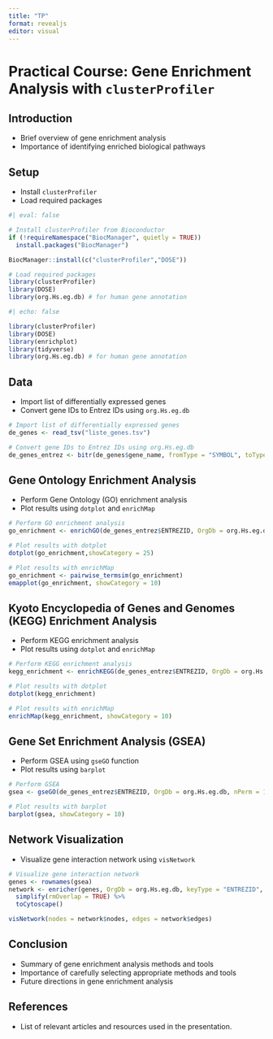 ```yaml
---
title: "TP"
format: revealjs
editor: visual
---
```


# Practical Course: Gene Enrichment Analysis with `clusterProfiler`

## Introduction

-   Brief overview of gene enrichment analysis
-   Importance of identifying enriched biological pathways

## Setup

-   Install `clusterProfiler`
-   Load required packages

```r
#| eval: false

# Install clusterProfiler from Bioconductor
if (!requireNamespace("BiocManager", quietly = TRUE))
  install.packages("BiocManager")

BiocManager::install(c("clusterProfiler","DOSE"))

# Load required packages
library(clusterProfiler)
library(DOSE)
library(org.Hs.eg.db) # for human gene annotation
```

```r
#| echo: false

library(clusterProfiler)
library(DOSE)
library(enrichplot)
library(tidyverse)
library(org.Hs.eg.db) # for human gene annotation
```

## Data

-   Import list of differentially expressed genes
-   Convert gene IDs to Entrez IDs using `org.Hs.eg.db`

```r
# Import list of differentially expressed genes
de_genes <- read_tsv("liste_genes.tsv")

# Convert gene IDs to Entrez IDs using org.Hs.eg.db
de_genes_entrez <- bitr(de_genes$gene_name, fromType = "SYMBOL", toType = "ENTREZID", OrgDb = org.Hs.eg.db)
```

## Gene Ontology Enrichment Analysis

-   Perform Gene Ontology (GO) enrichment analysis
-   Plot results using `dotplot` and `enrichMap`

```r
# Perform GO enrichment analysis
go_enrichment <- enrichGO(de_genes_entrez$ENTREZID, OrgDb = org.Hs.eg.db, keyType = "ENTREZID", ont = "BP")

# Plot results with dotplot
dotplot(go_enrichment,showCategory = 25)

# Plot results with enrichMap
go_enrichment <- pairwise_termsim(go_enrichment)
emapplot(go_enrichment, showCategory = 10)
```

## Kyoto Encyclopedia of Genes and Genomes (KEGG) Enrichment Analysis

-   Perform KEGG enrichment analysis
-   Plot results using `dotplot` and `enrichMap`

```r
# Perform KEGG enrichment analysis
kegg_enrichment <- enrichKEGG(de_genes_entrez$ENTREZID, OrgDb = org.Hs.eg.db, keyType = "ENTREZID")

# Plot results with dotplot
dotplot(kegg_enrichment)

# Plot results with enrichMap
enrichMap(kegg_enrichment, showCategory = 10)
```

## Gene Set Enrichment Analysis (GSEA)

-   Perform GSEA using `gseGO` function
-   Plot results using `barplot`

```r
# Perform GSEA
gsea <- gseGO(de_genes_entrez$ENTREZID, OrgDb = org.Hs.eg.db, nPerm = 1000)

# Plot results with barplot
barplot(gsea, showCategory = 10)
```

## Network Visualization

-   Visualize gene interaction network using `visNetwork`

```r
# Visualize gene interaction network
genes <- rownames(gsea)
network <- enricher(genes, OrgDb = org.Hs.eg.db, keyType = "ENTREZID", pvalueCutoff = 0.05) %>%
  simplify(rmOverlap = TRUE) %>%
  toCytoscape()

visNetwork(nodes = network$nodes, edges = network$edges)
```

## Conclusion

-   Summary of gene enrichment analysis methods and tools
-   Importance of carefully selecting appropriate methods and tools
-   Future directions in gene enrichment analysis

## References

-   List of relevant articles and resources used in the presentation.
